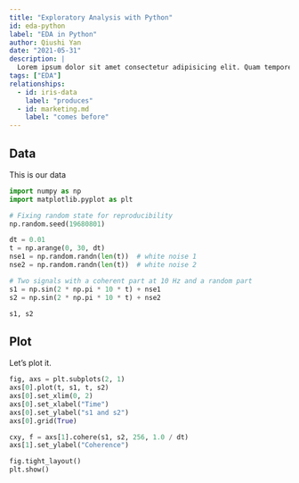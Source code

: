 ```yaml
---
title: "Exploratory Analysis with Python"
id: eda-python
label: "EDA in Python"
author: Qiushi Yan
date: "2021-05-31"
description: |
  Lorem ipsum dolor sit amet consectetur adipisicing elit. Quam tempore ad aut, deleniti cupiditate ullam asperiores at magni praesentium eaque.
tags: ["EDA"]
relationships:
  - id: iris-data
    label: "produces"
  - id: marketing.md
    label: "comes before"
---
```



## Data

This is our data

```python
import numpy as np
import matplotlib.pyplot as plt

# Fixing random state for reproducibility
np.random.seed(19680801)

dt = 0.01
t = np.arange(0, 30, dt)
nse1 = np.random.randn(len(t))  # white noise 1
nse2 = np.random.randn(len(t))  # white noise 2

# Two signals with a coherent part at 10 Hz and a random part
s1 = np.sin(2 * np.pi * 10 * t) + nse1
s2 = np.sin(2 * np.pi * 10 * t) + nse2

s1, s2
```

## Plot

Let's plot it.

```python
fig, axs = plt.subplots(2, 1)
axs[0].plot(t, s1, t, s2)
axs[0].set_xlim(0, 2)
axs[0].set_xlabel("Time")
axs[0].set_ylabel("s1 and s2")
axs[0].grid(True)

cxy, f = axs[1].cohere(s1, s2, 256, 1.0 / dt)
axs[1].set_ylabel("Coherence")

fig.tight_layout()
plt.show()
```
